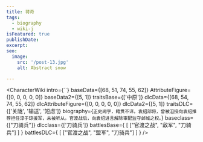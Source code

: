 ```yaml
---
title: 蒋奇
tags:
  - biography
  - wiki-j
isFeatured: true
publishDate:
excerpt:
seo:
  image:
    src: '/post-13.jpg'
    alt: Abstract snow

---
```



<CharacterWiki
  intro={``}
  baseData={[68, 51, 74, 55, 62]}
  AttributeFigure={[0, 0, 0, 0, 0]}
  baseData2={[5, 1]}
  traitsBase={['中原']}
  dlcData={[68, 54, 74, 55, 62]}
  dlcAttributeFigure={[0, 0, 0, 0, 0]}
  dlcData2={[5, 1]}
  traitsDLC={['关陇', '输送', '短虑']}
  biography={`正史阙字，籍贯不详。袁绍部将，曾被沮授向袁绍推荐担任淳于琼援军，未被听从。官渡战后，向袁绍进言解除审配监守邺城之权。`}
  baseclass={["刀骑兵"]}
  dlcclass={['刀骑兵']}
  battlesBase={
    [
      ["官渡之战", "敌军", "刀骑兵"]
    ]
  }
  battlesDLC={
    [
      ["官渡之战", "盟军", "刀骑兵"]
    ]
  }
/>
